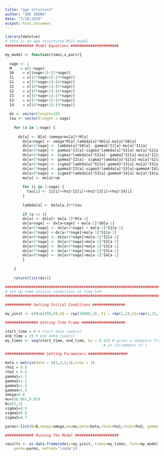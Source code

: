 ```yaml
---
title: "age structure"
author: "ZHE ZHENG"
date: "7/16/2020"
output: html_document
---
```

```r
library(deSolve)
# this is an age structured MSIS model
############# Model Equations ######################

my_model <- function(times,x,pars){
  
  nage <- 2 
  M    = x[1:nage]
  S0    = x[(nage+1):(2*nage)]
  I1    = x[(2*nage+1):(3*nage)]
  S1    = x[(3*nage+1):(4*nage)]
  I2    = x[(4*nage+1):(5*nage)]
  S2    = x[(5*nage+1):(6*nage)]
  I3    = x[(6*nage+1):(7*nage)]
  S3    = x[(7*nage+1):(8*nage)]
  I4    = x[(8*nage+1):(9*nage)]
  
  dx <- vector(length=18)
  tau <- vector(length = nage)
  
	for (a in 1:nage) {
	  
	  dx[a] <- B[a]-(omega+mu[a])*M[a]
		dx[a+nage] <- omega*M[a]-lambda[a]*S0[a]-mu[a]*S0[a]
		dx[a+2*nage] <- lambda[a]*S0[a]- gamma1*I1[a]-mu[a]*I1[a]
		dx[a+3*nage] <- gamma1*I1[a]-sigma1*lambda[a]*S1[a]-mu[a]*S1[a]
		dx[a+4*nage] <- sigma1*lambda[a]*S1[a]- gamma2*I2[a]-mu[a]*I2[a]
		dx[a+5*nage] <- gamma2*I2[a]- sigma2*lambda[a]*S2[a]-mu[a]*S2[a]
		dx[a+6*nage] <- sigma2*lambda[a]*S2[a]-gamma3*I3[a]-mu[a]*I3[a]
		dx[a+7*nage] <- gamma3*I3[a]-sigma3*lambda[a]*S3[a]+gamma4*I4[a]-mu[a]*S3[a]
		dx[a+8*nage] <- sigma3*lambda[a]*S3[a]-gamma4*I4[a]-mu[a]*I4[a]
		mu[a] <- mo[a]+um
		
		for (i in 1:nage) {
		  tau[i] <- I1[i]+rho1*I2[i]+rho2*I3[i]+rho2*I4[i]
		}
		
		lambda[a] <- beta[a,]%*%tau
		
		if (a >1 ){
		dx[a] <- dx[a]+ mo[a-1]*M[a-1]
		dx[a+nage] <- dx[a+nage] + mo[a-1]*S0[a-1]
		dx[a+2*nage] <- dx[a+2*nage] + mo[a-1]*I1[a-1]
		dx[a+3*nage] <-dx[a+3*nage]+mo[a-1]*S1[a-1]
		dx[a+4*nage] <- dx[a+4*nage]+mo[a-1]*I2[a-1]
		dx[a+5*nage] <- dx[a+5*nage]+mo[a-1]*S2[a-1]
		dx[a+6*nage] <- dx[a+6*nage]+mo[a-1]*I3[a-1]
		dx[a+7*nage] <- dx[a+7*nage]+mo[a-1]*S3[a-1]
		dx[a+8*nage] <- dx[a+8*nage]+mo[a-1]*I4[a-1]  
		}
	  
	}
	
	return(list(dx))}

##################################################################################
# set up some initial conditions at time t=0
##################################################################################

############ Setting Initial Conditions ###############

my_yinit <- c(M=c(200,0),S0 = rep(10000,2), I1 = rep(1,2),S1=rep(1,2),I2=rep(1,2),S2=rep(1,2),I3=rep(1,2),S3=rep(1,2),I4=rep(1,2))

############### Setting Time Frame ####################

start_time = 0 # start date (years)
end_time = 25 # end date (years)
my_times <- seq(start_time, end_time, by = 0.25) # gives a sequence from start to end
											 # in increments of 1

################## Setting Parameters ##################

beta = matrix(data = c(1,2,3,4),nrow = 2)
rho1 = 0.8
rho2 = 0.6
gamma1=1.1
gamma2=1.2
gamma3=1.3
gamma4=1.4
omega=0.8
mu=c(0.001,0.01)
B=c(2,1)
sigma1=0.9
sigma2=0.8
sigma3=0.7

parms<-list(B=B,omega=omega,mu=mu,beta=beta,rho1=rho1,rho2=rho2, gamma1=gamma1,sigma1=sigma1,gamma2=gamma2,sigma2=sigma2,gamma3=gamma3,sigma3=sigma3,gamma4=gamma4)

############# Running The Model ####################

results <- as.data.frame(ode(y=my_yinit, times=my_times, func=my_model,
	parms=parms, method='lsoda'))


  
```

